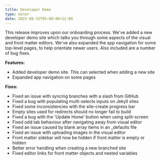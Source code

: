 ```yaml
---
title: Developer Demo
type: minor
date: 2021-08-31T05:00:00+12:00
---
```

This release improves upon our onboarding process. We've added a new developer demo site which talks you through some aspects of the visual and front matter editors. We've also expanded the app navigation for some top-level pages, to help orientate newer users. Also included are a number of bug fixes.

**Features:**

* Added developer demo site. This can selected when adding a new site
* Expanded app navigation on some pages

**Fixes:**

* Fixed an issue with syncing branches with a slash from GitHub
* Fixed a bug with populating multi-selects inputs on Jekyll sites
* Fixed some inconsistencies with the site-create progress bar
* Empty sites used for redirects should no longer fail to build
* Fixed a bug with the 'Update Home' button when using split-screen
* Fixed odd tab behaviour after navigating away from visual editor
* Fixed an issue caused by blank array items in an \_defaults file
* Fixed an issue with uploading images in the visual editor
* Front matter sidebar will now be hidden if front matter is empty or hidden
* Better error handling when creating a new branched site
* Fixed editor links for front matter objects and nested variables
